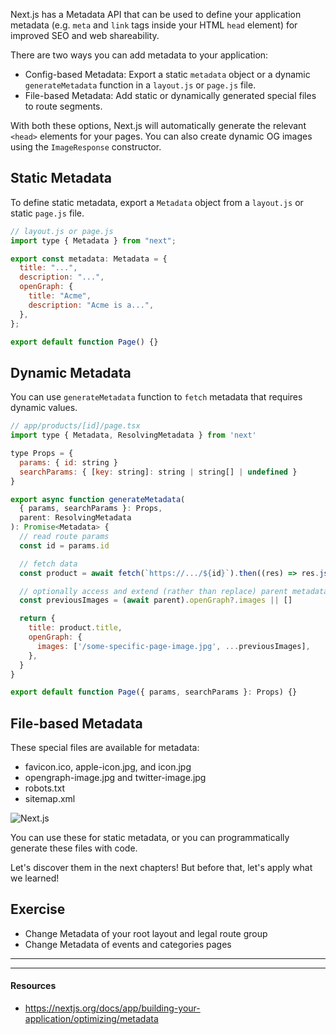 Next.js has a Metadata API that can be used to define your application metadata (e.g. `meta` and `link` tags inside your HTML `head` element) for improved SEO and web shareability.

There are two ways you can add metadata to your application:

- Config-based Metadata: Export a static `metadata` object or a dynamic `generateMetadata` function in a `layout.js` or `page.js` file.
- File-based Metadata: Add static or dynamically generated special files to route segments.

With both these options, Next.js will automatically generate the relevant `<head>` elements for your pages. You can also create dynamic OG images using the `ImageResponse` constructor.

## Static Metadata

To define static metadata, export a `Metadata` object from a `layout.js` or static `page.js` file.

```jsx
// layout.js or page.js
import type { Metadata } from "next";

export const metadata: Metadata = {
  title: "...",
  description: "...",
  openGraph: {
    title: "Acme",
    description: "Acme is a...",
  },
};

export default function Page() {}
```

## Dynamic Metadata

You can use `generateMetadata` function to `fetch` metadata that requires dynamic values.

```jsx
// app/products/[id]/page.tsx
import type { Metadata, ResolvingMetadata } from 'next'

type Props = {
  params: { id: string }
  searchParams: { [key: string]: string | string[] | undefined }
}

export async function generateMetadata(
  { params, searchParams }: Props,
  parent: ResolvingMetadata
): Promise<Metadata> {
  // read route params
  const id = params.id

  // fetch data
  const product = await fetch(`https://.../${id}`).then((res) => res.json())

  // optionally access and extend (rather than replace) parent metadata
  const previousImages = (await parent).openGraph?.images || []

  return {
    title: product.title,
    openGraph: {
      images: ['/some-specific-page-image.jpg', ...previousImages],
    },
  }
}

export default function Page({ params, searchParams }: Props) {}
```

## File-based Metadata

These special files are available for metadata:

- favicon.ico, apple-icon.jpg, and icon.jpg
- opengraph-image.jpg and twitter-image.jpg
- robots.txt
- sitemap.xml

![Next.js](../../images/metadataFiles.png)

You can use these for static metadata, or you can programmatically generate these files with code.

Let's discover them in the next chapters! But before that, let's apply what we learned!

## Exercise

- Change Metadata of your root layout and legal route group
- Change Metadata of events and categories pages

---

---

#### Resources

- https://nextjs.org/docs/app/building-your-application/optimizing/metadata
